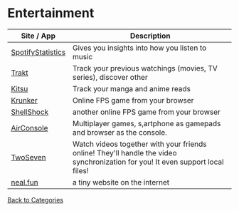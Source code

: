 # Entertainment

| Site / App                                         | Description                                                                                                                    |
| -------------------------------------------------- | ------------------------------------------------------------------------------------------------------------------------------ |
| [SpotifyStatistics](https://spotifystatistics.com) | Gives you insights into how you listen to music                                                                                |
| [Trakt](https://trakt.tv)                          | Track your previous watchings (movies, TV series), discover other                                                              |
| [Kitsu](https://kitsu.io)                          | Track your manga and anime reads                                                                                               |
| [Krunker](https://krunker.io)                      | Online FPS game from your browser                                                                                              |
| [ShellShock](https://shellshock.io)                | another online FPS game from your browser                                                                                      |
| [AirConsole](https://www.airconsole.com/)          | Multiplayer games, s,artphone as gamepads and browser as the console.                                                          |
| [TwoSeven](https://twoseven.xyz/)                  | Watch videos together with your friends online! They'll handle the video synchronization for you! It even support local files! |
| [neal.fun](https://neal.fun/)                      | a tiny website on the internet                                                                                                 |

[Back to Categories](/memory)
